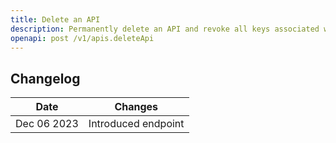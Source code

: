 ```yaml
---
title: Delete an API
description: Permanently delete an API and revoke all keys associated with it.
openapi: post /v1/apis.deleteApi
---
```


## Changelog

| Date        | Changes             |
|-------------|---------------------|
| Dec 06 2023 | Introduced endpoint |
